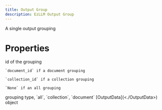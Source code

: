 ```yaml
---
title: Output Group
description: EzLLM Output Group
---
```


A single output grouping


# Properties
<ParamField path="id" type="str">
    id of the grouping
    
    `document_id` if a document grouping
    
    `collection_id` if a collection grouping

    `None` if an all grouping
</ParamField>
<ParamField path="type" type="str">
    grouping type, `all`, `collection`, `document`
</ParamField>
<ParamField path="data" type="OutputData">
    [OutputData](<./OutputData>) object
</ParamField>